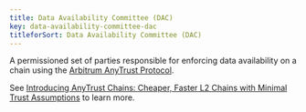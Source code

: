 ```yaml
---
title: Data Availability Committee (DAC)
key: data-availability-committee-dac
titleforSort: Data Availability Committee (DAC)
---
```


A permissioned set of parties responsible for enforcing data availability on a chain using the [Arbitrum AnyTrust Protocol](/partials/glossary/arbitrum-anytrust-protocol.md).

See [Introducing AnyTrust Chains: Cheaper, Faster L2 Chains with Minimal Trust Assumptions](https://medium.com/offchainlabs/introducing-anytrust-chains-cheaper-faster-l2-chains-with-minimal-trust-assumptions-31def59eb8d7) to learn more.
